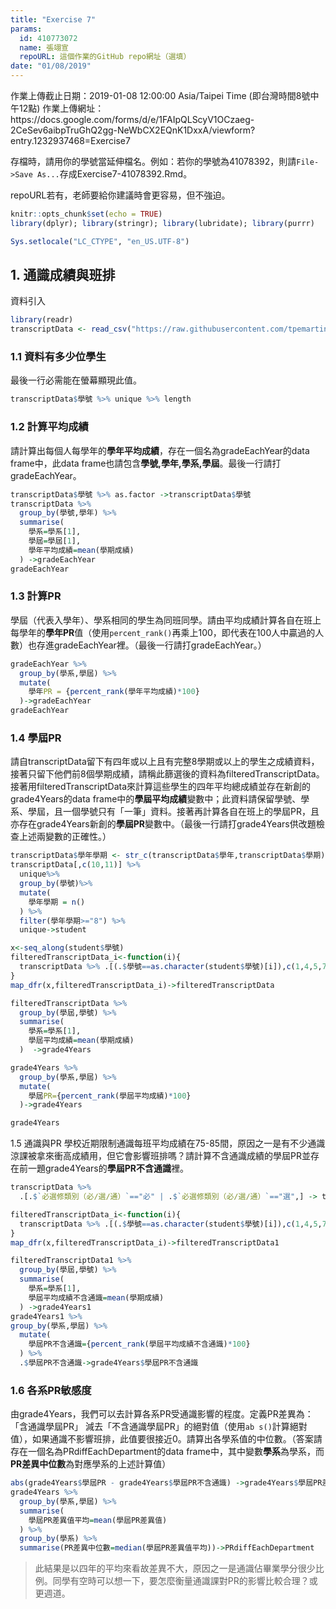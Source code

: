 ```yaml
---
title: "Exercise 7"
params:
  id: 410773072
  name: 張翊宣
  repoURL: 這個作業的GitHub repo網址（選填）
date: "01/08/2019"
---
```

作業上傳截止日期：2019-01-08 12:00:00 Asia/Taipei Time (即台灣時間8號中午12點)
作業上傳網址：https://docs.google.com/forms/d/e/1FAIpQLScyV1OCzaeg-2CeSev6aibpTruGhQ2gg-NeWbCX2EQnK1DxxA/viewform?entry.1232937468=Exercise7

存檔時，請用你的學號當延伸檔名。例如：若你的學號為41078392，則請`File->Save As...`存成Exercise7-41078392.Rmd。

repoURL若有，老師要給你建議時會更容易，但不強迫。

```r
knitr::opts_chunk$set(echo = TRUE)
library(dplyr); library(stringr); library(lubridate); library(purrr)
```
```r
Sys.setlocale("LC_CTYPE", "en_US.UTF-8")
```

## 1. 通識成績與班排

資料引入
```r
library(readr)
transcriptData <- read_csv("https://raw.githubusercontent.com/tpemartin/github-data/master/transcriptFinal2.csv",col_types = cols(學期成績 = col_double()))
```

### 1.1 資料有多少位學生
最後一行必需能在螢幕顯現此值。
```r
transcriptData$學號 %>% unique %>% length
```


### 1.2 計算平均成績
請計算出每個人每學年的**學年平均成績**，存在一個名為gradeEachYear的data frame中，此data frame也請包含**學號,學年,學系,學屆**。最後一行請打gradeEachYear。

```r
transcriptData$學號 %>% as.factor ->transcriptData$學號
transcriptData %>%
  group_by(學號,學年) %>%
  summarise(
    學系=學系[1],
    學屆=學屆[1],
    學年平均成績=mean(學期成績)
  ) ->gradeEachYear
gradeEachYear

```


### 1.3 計算PR
學屆（代表入學年）、學系相同的學生為同班同學。請由平均成績計算各自在班上每學年的**學年PR**值（使用`percent_rank()`再乘上100，即代表在100人中贏過的人數）也存進gradeEachYear裡。（最後一行請打gradeEachYear。）

```r
gradeEachYear %>%
  group_by(學系,學屆) %>%
  mutate(
    學年PR = {percent_rank(學年平均成績)*100}
  )->gradeEachYear
gradeEachYear
```

### 1.4 學屆PR
請自transcriptData留下有四年或以上且有完整8學期或以上的學生之成績資料，接著只留下他們前8個學期成績，請稱此篩選後的資料為filteredTranscriptData。接著用filteredTranscriptData來計算這些學生的四年平均總成績並存在新創的grade4Years的data frame中的**學屆平均成績**變數中；此資料請保留學號、學系、學屆，且一個學號只有「一筆」資料。接著再計算各自在班上的學屆PR，且亦存在grade4Years新創的**學屆PR**變數中。（最後一行請打grade4Years供改題檢查上述兩變數的正確性。）

```r
transcriptData$學年學期 <- str_c(transcriptData$學年,transcriptData$學期)
transcriptData[,c(10,11)] %>%
  unique%>%
  group_by(學號)%>%
  mutate(
    學年學期 = n()
  ) %>%
  filter(學年學期>="8") %>%
  unique->student

x<-seq_along(student$學號)
filteredTranscriptData_i<-function(i){
  transcriptData %>% .[(.$學號==as.character(student$學號)[i]),c(1,4,5,7,8,10)]
}
map_dfr(x,filteredTranscriptData_i)->filteredTranscriptData

filteredTranscriptData %>%
  group_by(學屆,學號) %>%
  summarise(
    學系=學系[1],
    學屆平均成績=mean(學期成績)
  )  ->grade4Years

grade4Years %>%
  group_by(學系,學屆) %>%
  mutate(
    學屆PR={percent_rank(學屆平均成績)*100}
  )->grade4Years

grade4Years

```

 1.5 通識與PR
學校近期限制通識每班平均成績在75-85間，原因之一是有不少通識涼課被拿來衝高成績用，但它會影響班排嗎？請計算不含通識成績的學屆PR並存在前一題grade4Years的**學屆PR不含通識**裡。

```r
transcriptData %>%
  .[.$`必選修類別（必∕選∕通）`=="必" | .$`必選修類別（必∕選∕通）`=="選",] -> transcriptData

filteredTranscriptData_i<-function(i){
  transcriptData %>% .[(.$學號==as.character(student$學號)[i]),c(1,4,5,7,8,10)]
}
map_dfr(x,filteredTranscriptData_i)->filteredTranscriptData1

filteredTranscriptData1 %>%
  group_by(學屆,學號) %>%
  summarise(
    學系=學系[1],
    學屆平均成績不含通識=mean(學期成績)
  ) ->grade4Years1
grade4Years1 %>%
group_by(學系,學屆) %>%
  mutate(
    學屆PR不含通識={percent_rank(學屆平均成績不含通識)*100}
  ) %>%
  .$學屆PR不含通識->grade4Years$學屆PR不含通識

```

### 1.6 各系PR敏感度
由grade4Years，我們可以去計算各系PR受通識影響的程度。定義PR差異為：「含通識學屆PR」 減去「不含通識學屆PR」的絕對值（使用`ab s()`計算絕對值），如果通識不影響班排，此值要很接近0。請算出各學系值的中位數。（答案請存在一個名為PRdiffEachDepartment的data frame中，其中變數**學系**為學系，而**PR差異中位數**為對應學系的上述計算值）

```r
abs(grade4Years$學屆PR - grade4Years$學屆PR不含通識) ->grade4Years$學屆PR差異值
grade4Years %>%
  group_by(學系,學屆) %>%
  summarise(
    學屆PR差異值平均=mean(學屆PR差異值)
  ) %>%
  group_by(學系) %>%
  summarise(PR差異中位數=median(學屆PR差異值平均))->PRdiffEachDepartment

```

> 此結果是以四年的平均來看故差異不大，原因之一是通識佔畢業學分很少比例。同學有空時可以想一下，要怎麼衡量通識課對PR的影響比較合理？或更週道。
